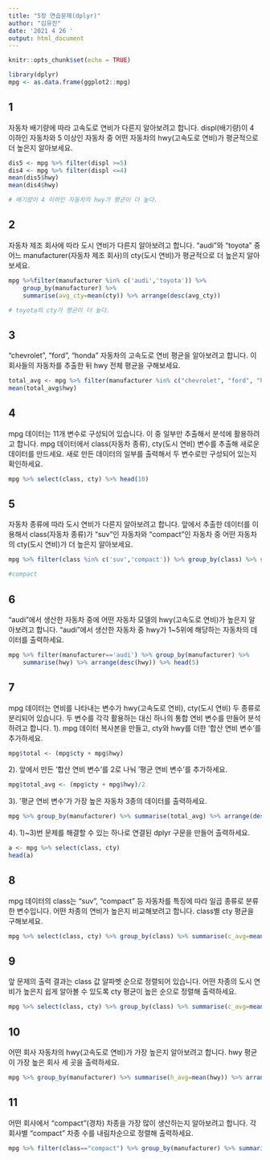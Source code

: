 ---
title: "5장 연습문제(dplyr)"
author: "김유진"
date: '2021 4 26 '
output: html_document
---

```{r setup, include=FALSE}
knitr::opts_chunk$set(echo = TRUE)
```

```{r}
library(dplyr)
mpg <- as.data.frame(ggplot2::mpg)
```

## 1
자동차 배기량에 따라 고속도로 연비가 다른지 알아보려고 합니다. displ(배기량)이 4 이하인 자동차와 5 이상인 자동차 중 어떤 자동차의 hwy(고속도로 연비)가 평균적으로 더 높은지 알아보세요.
```{r}
dis5 <- mpg %>% filter(displ >=5) 
dis4 <- mpg %>% filter(displ <=4)
mean(dis5$hwy)
mean(dis4$hwy)

# 배기량이 4 이하인 자동차의 hwy가 평균이 더 높다.
```

## 2
자동차 제조 회사에 따라 도시 연비가 다른지 알아보려고 합니다. "audi"와 "toyota" 중 어느 manufacturer(자동차 제조 회사)의 cty(도시 연비)가 평균적으로 더 높은지 알아보세요.
```{r}
mpg %>%filter(manufacturer %in% c('audi','toyota')) %>%
    group_by(manufacturer) %>%
    summarise(avg_cty=mean(cty)) %>% arrange(desc(avg_cty))

# toyota의 cty가 평균이 더 높다.
```

## 3
"chevrolet", "ford", "honda" 자동차의 고속도로 연비 평균을 알아보려고 합니다. 이 회사들의 자동차를 추출한 뒤 hwy 전체 평균을 구해보세요.
```{r}
total_avg <- mpg %>% filter(manufacturer %in% c("chevrolet", "ford", "honda"))
mean(total_avg$hwy)
```

## 4
mpg 데이터는 11개 변수로 구성되어 있습니다. 이 중 일부만 추출해서 분석에 활용하려고 합니다. mpg 데이터에서 class(자동차 종류), cty(도시 연비) 변수를 추출해 새로운 데이터를 만드세요. 새로 만든 데이터의 일부를 출력해서 두 변수로만 구성되어 있는지 확인하세요.
```{r}
mpg %>% select(class, cty) %>% head(10)  
```

## 5
자동차 종류에 따라 도시 연비가 다른지 알아보려고 합니다. 앞에서 추출한 데이터를 이용해서 class(자동차 종류)가 "suv"인 자동차와 "compact"인 자동차 중 어떤 자동차의 cty(도시 연비)가 더 높은지 알아보세요.
```{r}
mpg %>% filter(class %in% c('suv','compact')) %>% group_by(class) %>% summarise(avg_cty=mean(cty)) 

#compact
```

## 6
"audi"에서 생산한 자동차 중에 어떤 자동차 모델의 hwy(고속도로 연비)가 높은지 알아보려고 합니다. "audi"에서 생산한 자동차 중 hwy가 1~5위에 해당하는 자동차의 데이터를 출력하세요.
```{r}
mpg %>% filter(manufacturer=='audi') %>% group_by(manufacturer) %>% 
    summarise(hwy) %>% arrange(desc(hwy)) %>% head(5)
```

## 7
mpg 데이터는 연비를 나타내는 변수가 hwy(고속도로 연비), cty(도시 연비) 두 종류로 분리되어 있습니다. 두 변수를 각각 활용하는 대신 하나의 통합 연비 변수를 만들어 분석하려고 합니다.
1). mpg 데이터 복사본을 만들고, cty와 hwy를 더한 '합산 연비 변수'를 추가하세요.
```{r}
mpg$total <- (mpg$cty + mpg$hwy)
```

2). 앞에서 만든 '합산 연비 변수'를 2로 나눠 '평균 연비 변수'를 추가하세요.
```{r}
mpg$total_avg <- (mpg$cty + mpg$hwy)/2
```

3). '평균 연비 변수'가 가장 높은 자동차 3종의 데이터를 출력하세요.
```{r}
mpg %>% group_by(manufacturer) %>% summarise(total_avg) %>% arrange(desc(total_avg)) %>% head()
```

4). 1)~3)번 문제를 해결할 수 있는 하나로 연결된 dplyr 구문을 만들어 출력하세요. 
```{r}
a <- mpg %>% select(class, cty)
head(a)
```

## 8
mpg 데이터의 class는 "suv", "compact" 등 자동차를 특징에 따라 일곱 종류로 분류한 변수입니다. 어떤 차종의 연비가 높은지 비교해보려고 합니다. class별 cty 평균을 구해보세요.
```{r}
mpg %>% select(class, cty) %>% group_by(class) %>% summarise(c_avg=mean(cty))
```

## 9
앞 문제의 출력 결과는 class 값 알파벳 순으로 정렬되어 있습니다. 어떤 차종의 도시 연비가 높은지 쉽게 알아볼 수 있도록 cty 평균이 높은 순으로 정렬해 출력하세요.
```{r}
mpg %>% select(class, cty) %>% group_by(class) %>% summarise(c_avg=mean(cty)) %>% arrange(desc(c_avg))%>% head(7)
```

## 10
어떤 회사 자동차의 hwy(고속도로 연비)가 가장 높은지 알아보려고 합니다. hwy 평균이 가장 높은 회사 세 곳을 출력하세요.
```{r}
mpg %>% group_by(manufacturer) %>% summarise(h_avg=mean(hwy)) %>% arrange(desc(h_avg)) %>% head(3)
```

## 11
어떤 회사에서 "compact"(경차) 차종을 가장 많이 생산하는지 알아보려고 합니다. 각 회사별 "compact" 차종 수를 내림차순으로 정렬해 출력하세요.
```{r}
mpg %>% filter(class=="compact") %>% group_by(manufacturer) %>% summarise(class_n=n()) %>% arrange(desc(class_n))
```

